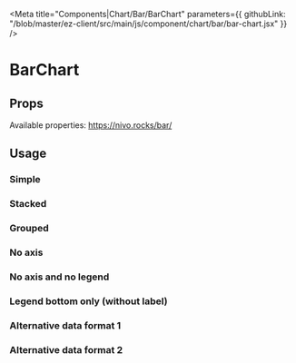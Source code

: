 

<Meta 
  title="Components|Chart/Bar/BarChart"
  parameters={{
    githubLink: "/blob/master/ez-client/src/main/js/component/chart/bar/bar-chart.jsx"
  }}
/>

                 
<Anchor storyId="components-chart-bar-bar-chart--default-story" />


# BarChart

## Props

Available properties: https://nivo.rocks/bar/

<Props of={BarChart} />

## Usage

### Simple

<Preview>
  <Story
    decorators={[withKnobs, jsxDecorator]}
    name="simple"
    parameters={{
      className: "widget",
      width: 500,
      height: 500
    }}
  >
    <BarChart
      axisBottom={{
        legend: "Bug priority"
      }}
      axisLeft={{
        legend: "Count"
      }}
      data={{
        colors: {
          "Before": "#569787",
        },
        indexBy: "bugType",
        series: [
          {
            "bugType": "P1",
            "Before": 110,
          },
          {
            "bugType": "P2",
            "Before": 18,
          },
          {
            "bugType": "P3",
            "Before": 199,
          }
        ]
      }}
    />
  </Story>
</Preview>


### Stacked


<Preview>
  <Story
    decorators={[withKnobs, jsxDecorator]}
    name="stacked"
    parameters={{
      className: "widget",
      width: 500,
      height: 500
    }}
  >
    <BarChart
      axisBottom={{
        legend: "Bug priority"
      }}
      axisLeft={{
        legend: "Count"
      }}
      data={{
        colors: {
          "Before": "#ddd",
          "After": "#2268ae"
        },
        indexBy: "bugType",
        series: [
          {
            "bugType": "P1",
            "Before": 110,
            "After": 153,
          },
          {
            "bugType": "P2",
            "Before": 18,
            "After": 146,
          },
          {
            "bugType": "P3",
            "Before": 199,
            "After": 68,
          }
        ]
      }}
    />
  </Story>
</Preview>



### Grouped


<Preview>
  <Story
    decorators={[withKnobs, jsxDecorator]}
    name="grouped"
    parameters={{
      className: "widget",
      width: 500,
      height: 500,
      info: "This story show that you can use Nivo property directly, here, groupMode is set to 'grouped'"
    }}
  >
    <BarChart
      groupMode="grouped"
      axisBottom={{
        legend: "Bug priority"
      }}
      axisLeft={{
        legend: "Count"
      }}
      data={{
        colors: {
          "Before": "#ddd",
          "After": "#2268ae"
        },
        indexBy: "bugType",
        series: [
          {
            "bugType": "P1",
            "Before": 110,
            "After": 153,
          },
          {
            "bugType": "P2",
            "Before": 18,
            "After": 146,
          },
          {
            "bugType": "P3",
            "Before": 199,
            "After": 68,
          }
        ]
      }}
    />
  </Story>
</Preview>


### No axis

<Preview>
  <Story
    decorators={[withKnobs, jsxDecorator]}
    name="no-axis"
    parameters={{
      className: "widget",
      width: 500,
      height: 500
    }}
  >
    <BarChart
      axisBottom={null}
      axisLeft={null}
      data={{
        colors: {
          "Before": "#569787"
        },
        indexBy: "bugType",
        series: [
          {
            "bugType": "P1",
            "Before": 110,
            "After": 153,
          },
          {
            "bugType": "P2",
            "Before": 18,
            "After": 146,
          },
          {
            "bugType": "P3",
            "Before": 199,
            "After": 68,
          }
        ]
      }}
    />
  </Story>
</Preview>


### No axis and no legend

<Preview>
  <Story
    decorators={[withKnobs, jsxDecorator]}
    name="no-axis-no-legend"
    parameters={{
      className: "widget",
      width: 500,
      height: 500
    }}
  >
    <BarChart
      axisLeft={null}
      axisBottom={null}
      legends={null}
      enableGridX={false}
      enableGridY={false}
      data={{
        colors: {
          "Before": "#569787"
        },
        indexBy: "bugType",
        series: [
          {
            "bugType": "P1",
            "Before": 110,
            "After": 153,
          },
          {
            "bugType": "P2",
            "Before": 18,
            "After": 146,
          },
          {
            "bugType": "P3",
            "Before": 199,
            "After": 68,
          }
        ]
      }}
    />
  </Story>
</Preview>


### Legend bottom only (without label)

<Preview>
  <Story
    decorators={[withKnobs, jsxDecorator]}
    name="legend-bottom-without-label"
    parameters={{
      className: "widget",
      width: 500,
      height: 500
    }}
  >
    <BarChart
      axisBottom={{
        legend: null
      }}
      axisLeft={null}
      data={{
        colors: {
          "Before": "#569787"
        },
        indexBy: "bugType",
        series: [
          {
            "bugType": "P1",
            "Before": 110,
            "After": 153,
          },
          {
            "bugType": "P2",
            "Before": 18,
            "After": 146,
          },
          {
            "bugType": "P3",
            "Before": 199,
            "After": 68,
          }
        ]
      }}
    />
  </Story>
</Preview>


### Alternative data format 1

<Preview>
  <Story
    decorators={[withKnobs, jsxDecorator]}
    name="alternative-data-format-1"
    parameters={{
      className: "widget",
      width: 500,
      height: 500,
      info: "This story show a alternative data format, please check the code"
    }}
  >
    <BarChart
      axisBottom={{
        legend: "Bug priority"
      }}
      axisLeft={{
        legend: "Count"
      }}
      data={{
        colors: {
          Before: "#ddd",
          After: "#2268ae"
        },
        indexBy: "bugType",
        series: {
          P1: [110, 153],
          P2: [18, 146],
          P3: [199, 68]
        }
      }}
    />
  </Story>
</Preview>


### Alternative data format 2

<Preview>
  <Story
    decorators={[withKnobs, jsxDecorator]}
    name="alternative-data-format-2"
    parameters={{
      className: "widget",
      width: 500,
      height: 500,
      info: "This story show a alternative data format, please check the code"
    }}
  >
    <BarChart
      axisBottom={{
        legend: "Bug priority"
      }}
      axisLeft={{
        legend: "Count"
      }}
      data={{
        colors: {
          Before: "#ddd",
          After: "#2268ae"
        },
        indexBy: "bugType",
        series: [{
          bugType: "P1",
          values: [110, 153]
        },{
          bugType: "P2",
          values: [18, 146]
        },{
          bugType: "P3",
          values: [199, 68]
        }]
      }}
    />
  </Story>
</Preview>

